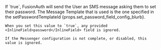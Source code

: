
  <APIField name="sendSetPasswordPhone" type="Boolean" optional defaults="false" since="1.99.9">
    If `true`, FusionAuth will send the User an SMS message asking them to set their password. The Message Template that is used is the one specified in the <InlineField>setPasswordTemplateId</InlineField> {props.set_password_field_config_blurb}.

    When you set this value to `true`, any provided <InlineField>password</InlineField> field is ignored.

    If the Messenger configuration is not complete, or disabled, this value is ignored.
  </APIField>
